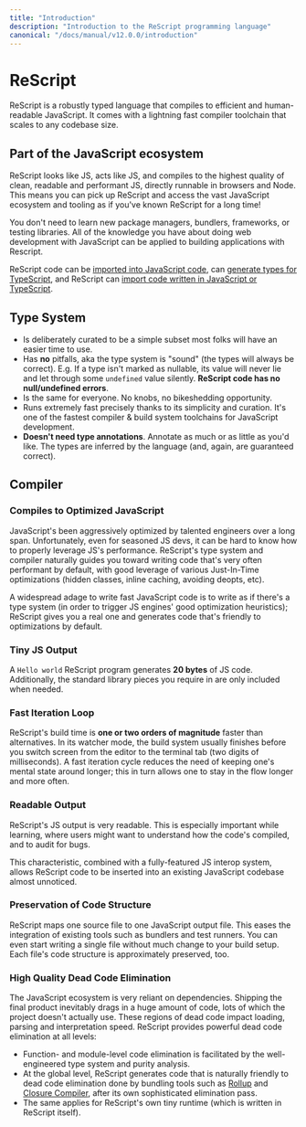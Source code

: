 ```yaml
---
title: "Introduction"
description: "Introduction to the ReScript programming language"
canonical: "/docs/manual/v12.0.0/introduction"
---
```


# ReScript

ReScript is a robustly typed language that compiles to efficient and human-readable JavaScript. It comes with a lightning fast compiler toolchain that scales to any codebase size.

## Part of the JavaScript ecosystem

ReScript looks like JS, acts like JS, and compiles to the highest quality of clean, readable and performant JS, directly runnable in browsers and Node. This means you can pick up ReScript and access the vast JavaScript ecosystem and tooling as if you've known ReScript for a long time!

You don't need to learn new package managers, bundlers, frameworks, or testing libraries. All of the knowledge you have about doing web development with JavaScript can be applied to building applications with Rescript.

ReScript code can be [imported into JavaScript code](/docs/manual/latest/import-from-export-to-js#export-to-javascript), can [generate types for TypeScript](/docs/manual/latest/typescript-integration), and ReScript can [import code written in JavaScript or TypeScript](/docs/manual/latest/import-from-export-to-js#import-from-javascript).

## Type System

- Is deliberately curated to be a simple subset most folks will have an easier time to use.
- Has **no** pitfalls, aka the type system is "sound" (the types will always be correct). E.g. If a type isn't marked as nullable, its value will never lie and let through some `undefined` value silently. **ReScript code has no null/undefined errors**.
- Is the same for everyone. No knobs, no bikeshedding opportunity.
- Runs extremely fast precisely thanks to its simplicity and curation. It's one of the fastest compiler & build system toolchains for JavaScript development.
- **Doesn't need type annotations**. Annotate as much or as little as you'd like. The types are inferred by the language (and, again, are guaranteed correct).

## Compiler

### Compiles to Optimized JavaScript

JavaScript's been aggressively optimized by talented engineers over a long span. Unfortunately, even for seasoned JS devs, it can be hard to know how to properly leverage JS's performance. ReScript's type system and compiler naturally guides you toward writing code that's very often performant by default, with good leverage of various Just-In-Time optimizations (hidden classes, inline caching, avoiding deopts, etc).

A widespread adage to write fast JavaScript code is to write as if there's a type system (in order to trigger JS engines' good optimization heuristics); ReScript gives you a real one and generates code that's friendly to optimizations by default.

### Tiny JS Output

A `Hello world` ReScript program generates **20 bytes** of JS code. Additionally, the standard library pieces you require in are only included when needed.

### Fast Iteration Loop

ReScript's build time is **one or two orders of magnitude** faster than alternatives. In its watcher mode, the build system usually finishes before you switch screen from the editor to the terminal tab (two digits of milliseconds). A fast iteration cycle reduces the need of keeping one's mental state around longer; this in turn allows one to stay in the flow longer and more often.

### Readable Output

ReScript's JS output is very readable. This is especially important while learning, where users might want to understand how the code's compiled, and to audit for bugs.

This characteristic, combined with a fully-featured JS interop system, allows ReScript code to be inserted into an existing JavaScript codebase almost unnoticed.

### Preservation of Code Structure

ReScript maps one source file to one JavaScript output file. This eases the integration of existing tools such as bundlers and test runners. You can even start writing a single file without much change to your build setup. Each file's code structure is approximately preserved, too.

### High Quality Dead Code Elimination

The JavaScript ecosystem is very reliant on dependencies. Shipping the final product inevitably drags in a huge amount of code, lots of which the project doesn't actually use. These regions of dead code impact loading, parsing and interpretation speed. ReScript provides powerful dead code elimination at all levels:

- Function- and module-level code elimination is facilitated by the well-engineered type system and purity analysis.
- At the global level, ReScript generates code that is naturally friendly to dead code elimination done by bundling tools such as [Rollup](https://github.com/rollup/rollup) and [Closure Compiler](https://developers.google.com/closure/compiler/), after its own sophisticated elimination pass.
- The same applies for ReScript's own tiny runtime (which is written in ReScript itself).
